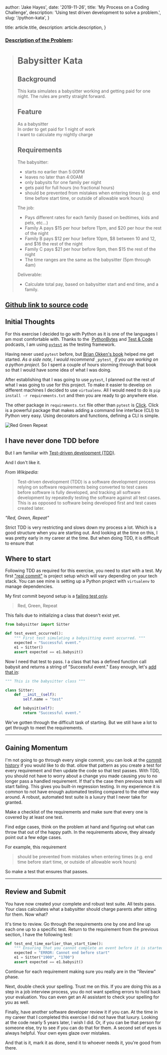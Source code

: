 
  author: 'Jake Hayes',
  date: '2019-11-26',
  title: 'My Process on a Coding Challenge',
  description: 'Using test driven development to solve a problem.',
  slug: '/python-kata',
}

  title: article.title,
  description: article.description,
}


### [Description of the Problem](https://github.com/PillarTechnology/kata-babysitter):

> # Babysitter Kata
>
> ## Background
>
> This kata simulates a babysitter working and getting paid for one night. The rules are pretty straight forward.
>
> ## Feature
>
> As a babysitter<br />
> In order to get paid for 1 night of work<br />
> I want to calculate my nightly charge<br />
>
> ## Requirements
>
> The babysitter:
>
> - starts no earlier than 5:00PM
> - leaves no later than 4:00AM
> - only babysits for one family per night
> - gets paid for full hours (no fractional hours)
> - should be prevented from mistakes when entering times (e.g. end time before start time, or outside of allowable work hours)
>
> The job:
>
> - Pays different rates for each family (based on bedtimes, kids and pets, etc...)
> - Family A pays $15 per hour before 11pm, and $20 per hour the rest of the night
> - Family B pays $12 per hour before 10pm, $8 between 10 and 12, and $16 the rest of the night
> - Family C pays $21 per hour before 9pm, then $15 the rest of the night
> - The time ranges are the same as the babysitter (5pm through 4am)
>
> Deliverable:
>
> - Calculate total pay, based on babysitter start and end time, and a family.

## [Github link to source code](https://github.com/thejayhaykid/babysitter-kata)

## Initial Thoughts

For this exercise I decided to go with Python as it is one of the languages I am most comfortable with. Thanks to the  [PythonBytes](https://pythonbytes.fm/) and [Test & Code](https://testandcode.com/) podcasts, I am using [`pytest`](https://docs.pytest.org/en/latest/) as the testing framework.

Having never used `pytest` before, but [Brian Okken's book](https://pragprog.com/book/bopytest/python-testing-with-pytest) helped me get started. _As a side note, I would recommend_ `_pytest_` _if you are working on a python project._ So I spent a couple of hours storming through that book so that I would have some idea of what I was doing.

After establishing that I was going to use `pytest`, I planned out the rest of what I was going to use for this project. To make it easier to develop on different machines I decided to use `virtualenv`. All I would need to do is `pip install -r requirements.txt` and then you are ready to go anywhere else.

The other package in `requirements.txt` file other than `pytest` is [Click](https://click.palletsprojects.com/en/7.x/). Click is a powerful package that makes adding a command line interface (CLI) to Python very easy. Using decorators and functions, defining a CLI is simple.

<Image src={lights} alt="Red Green Repeat" />

## I have never done TDD before

But I am familiar with [Test-driven development (TDD)](https://en.m.wikipedia.org/wiki/Test-driven_development).

And I don't like it.

_From Wikipedia:_

> Test-driven development (TDD) is a software development process relying on software requirements being converted to test cases before software is fully developed, and tracking all software development by repeatedly testing the software against all test cases. This is as opposed to software being developed first and test cases created later.

_"Red, Green, Repeat"_

Strict TDD is very restricting and slows down my process a lot. Which is a good structure when you are starting out. And looking at the time on this, I was pretty early in my career at the time. But when doing TDD, it is difficult to ensure that

## Where to start

Following TDD as required for this exercise, you need to start with a test. My first ["real commit"](https://github.com/thejayhaykid/babysitter-kata/commit/6b410171369ecb2581de8b269521677928c2694a) is project setup which will vary depending on your tech stack. You can see mine is setting up a Python project with `virtualenv` to manage dependencies.

My first commit beyond setup is a [failing test only](https://github.com/thejayhaykid/babysitter-kata/commit/3c73d70ea74c15f297537aecfb8dae1e5b68bbc3).

> Red, Green, Repeat

This fails due to initializing a class that doesn't exist yet.

```python
from babysitter import Sitter

def test_event_occurred():
    """ First test simulating a babysitting event occurred. """
    expected = "Successful event."
    e1 = Sitter()
    assert expected == e1.babysit()
```

Now I need that test to pass. I a class that has a defined function call babysit and returns a string of "Successful event." Easy enough, let's [add that in](https://github.com/thejayhaykid/babysitter-kata/commit/0a6e279edda8e4af54c68395c9bc7bd9cbf6beab):

```python
""" This is the babysitter class """

class Sitter:
    def __init__(self):
        self.name = "test"

    def babysit(self):
        return "Successful event."
```

We've gotten through the difficult task of starting. But we still have a lot to get through to meet the requirements.

---

## Gaining Momentum

I'm not going to go through every single commit, you can look at the [commit history](https://github.com/thejayhaykid/babysitter-kata/commits/master) if you would like to do that. ollow that pattern as you create a test for every requirement and then update the code so that test passes. With TDD, you should not have to worry about a change you made causing you to no longer pass a handled requirement. If that's the case then previous tests will start failing. This gives you built-in regression testing. In my experience it is common to not have enough automated testing compared to the other way around. A robust, automated test suite is a luxury that I never take for granted.

Make a checklist of the requirements and make sure that every one is covered by at least one test.

Find edge cases, think on the problem at hand and figuring out what can throw that out of the happy path. In the requirements above, they already point out a few edge cases.

For example, this requirement

> should be prevented from mistakes when entering times (e.g. end time before start time, or outside of allowable work hours)

So make a test that ensures that passes.

---

## Review and Submit

You have now created your complete and robust test suite. All tests pass. Your class calculates what a babysitter should charge parents after sitting for them. Now what?

It's time to review. Go through the requirements one by one and line up each one up to a specific test. Return to the requirement from the previous section, I have the following test:

```python
def test_end_time_earlier_than_start_time():
    """ Ensuring that you cannot complete an event before it is started. """
    expected = "ERROR: Cannot end before start"
    e1 = Sitter("1900", "1700")
    assert expected == e1.babysit()
```

Continue for each requirement making sure you really are in the "Review" phase.

Next, double check your spelling. Trust me on this. If you are doing this as a step in a job interview process, you do not want spelling errors to hold back your evaluation. You can even get an AI assistant to check your spelling for you as well.

Finally, have another software developer review it if you can. At the time in my career that I completed this exercise I did not have that luxury. Looking at the code nearly 5 years later, I wish I did. Or, if you can be that person for someone else, try to see if you can do that for them. A second set of eyes is always helpful. Your own eyes glaze over mistakes.

And that is it, mark it as done, send it to whoever needs it, you're good from there.
